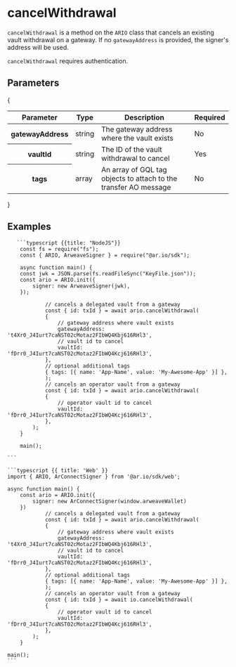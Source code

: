 
<HeroPattern />

# cancelWithdrawal

`cancelWithdrawal` is a method on the `ARIO` class that cancels an existing vault withdrawal on a gateway. If no `gatewayAddress` is provided, the signer's address will be used.

`cancelWithdrawal` requires authentication.

## Parameters

{

<div style={{ textAlign: 'center' }}>
  <table className="inline-table">
    <thead>
      <tr>
        <th>Parameter</th>
        <th>Type</th>
        <th>Description</th>
        <th>Required</th>
      </tr>
    </thead>
    <tbody>
      <tr>
        <th>gatewayAddress</th>
        <td>string</td>
        <td>The gateway address where the vault exists</td>
        <td>No</td>
      </tr>
      <tr>
        <th>vaultId</th>
        <td>string</td>
        <td>The ID of the vault withdrawal to cancel</td>
        <td>Yes</td>
      </tr>
      <tr>
        <th>tags</th>
        <td>array</td>
        <td>An array of GQL tag objects to attach to the transfer AO message</td>
        <td>No</td>
      </tr>
    </tbody>
  </table>
</div>
}

## Examples

<CodeGroup title="cancelWithdrawal">

       ```typescript {{title: "NodeJS"}}
        const fs = require("fs");
        const { ARIO, ArweaveSigner } = require("@ar.io/sdk");

        async function main() {
        const jwk = JSON.parse(fs.readFileSync("KeyFile.json"));
        const ario = ARIO.init({
            signer: new ArweaveSigner(jwk),
        });

                // cancels a delegated vault from a gateway
                const { id: txId } = await ario.cancelWithdrawal(
                {
                    // gateway address where vault exists
                    gatewayAddress: 't4Xr0_J4Iurt7caNST02cMotaz2FIbWQ4Kbj616RHl3',
                    // vault id to cancel
                    vaultId: 'fDrr0_J4Iurt7caNST02cMotaz2FIbWQ4Kcj616RHl3',
                },
                // optional additional tags
                { tags: [{ name: 'App-Name', value: 'My-Awesome-App' }] },
                );
                // cancels an operator vault from a gateway
                const { id: txId } = await ario.cancelWithdrawal(
                {
                    // operator vault id to cancel
                    vaultId: 'fDrr0_J4Iurt7caNST02cMotaz2FIbWQ4Kcj616RHl3',
                },
            );
        }

        main();

    ```

    ```typescript {{ title: 'Web' }}
    import { ARIO, ArConnectSigner } from '@ar.io/sdk/web';

    async function main() {
        const ario = ARIO.init({
            signer: new ArConnectSigner(window.arweaveWallet)
        })
                // cancels a delegated vault from a gateway
                const { id: txId } = await ario.cancelWithdrawal(
                {
                    // gateway address where vault exists
                    gatewayAddress: 't4Xr0_J4Iurt7caNST02cMotaz2FIbWQ4Kbj616RHl3',
                    // vault id to cancel
                    vaultId: 'fDrr0_J4Iurt7caNST02cMotaz2FIbWQ4Kcj616RHl3',
                },
                // optional additional tags
                { tags: [{ name: 'App-Name', value: 'My-Awesome-App' }] },
                );
                // cancels an operator vault from a gateway
                const { id: txId } = await io.cancelWithdrawal(
                {
                    // operator vault id to cancel
                    vaultId: 'fDrr0_J4Iurt7caNST02cMotaz2FIbWQ4Kcj616RHl3',
                },
            );
        }

    main();
    ```

</CodeGroup>